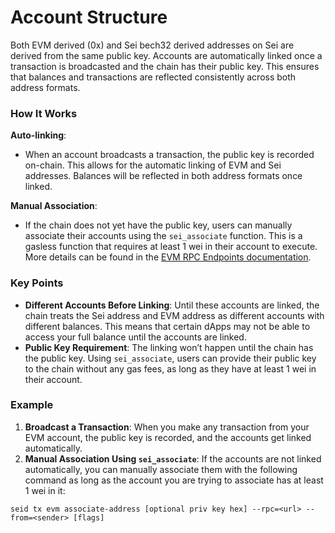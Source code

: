 # Account Structure

Both EVM derived (0x) and Sei bech32 derived addresses on Sei are derived from the same public key. Accounts are automatically linked once a transaction is broadcasted and the chain has their public key. This ensures that balances and transactions are reflected consistently across both address formats.

### How It Works

**Auto-linking**:

- When an account broadcasts a transaction, the public key is recorded on-chain. This allows for the automatic linking of EVM and Sei addresses. Balances will be reflected in both address formats once linked.

**Manual Association**:

- If the chain does not yet have the public key, users can manually associate their accounts using the `sei_associate` function. This is a gasless function that requires at least 1 wei in their account to execute. More details can be found in the [EVM RPC Endpoints documentation](./evm-rpc-endpoints).

### Key Points

- **Different Accounts Before Linking**: Until these accounts are linked, the chain treats the Sei address and EVM address as different accounts with different balances. This means that certain dApps may not be able to access your full balance until the accounts are linked.
- **Public Key Requirement**: The linking won’t happen until the chain has the public key. Using `sei_associate`, users can provide their public key to the chain without any gas fees, as long as they have at least 1 wei in their account.

### Example

1. **Broadcast a Transaction**: When you make any transaction from your EVM account, the public key is recorded, and the accounts get linked automatically.
2. **Manual Association Using `sei_associate`**: If the accounts are not linked automatically, you can manually associate them with the following command as long as the account you are trying to associate has at least 1 wei in it:

```
seid tx evm associate-address [optional priv key hex] --rpc=<url> --from=<sender> [flags]
```
